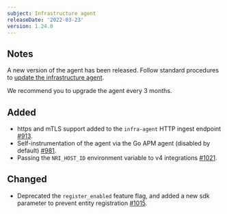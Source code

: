 ```yaml
---
subject: Infrastructure agent
releaseDate: '2022-03-23'
version: 1.24.0
---
```


## Notes
A new version of the agent has been released. Follow standard procedures to [update the infrastructure agent](/docs/infrastructure/install-configure-manage-infrastructure/update-or-uninstall/update-infrastructure-agent).

We recommend you to upgrade the agent every 3 months.

## Added
- https and mTLS support added to the `infra-agent` HTTP ingest endpoint [#913](https://github.com/newrelic/infrastructure-agent/pull/913).
- Self-instrumentation of the agent via the Go APM agent (disabled by default) [#981](https://github.com/newrelic/infrastructure-agent/pull/981).
- Passing the `NRI_HOST_ID` environment variable to v4 integrations [#1021](https://github.com/newrelic/infrastructure-agent/pull/1021).

## Changed
- Deprecated the `register_enabled` feature flag, and added a new sdk parameter to prevent entity registration [#1015](https://github.com/newrelic/infrastructure-agent/pull/1015).

